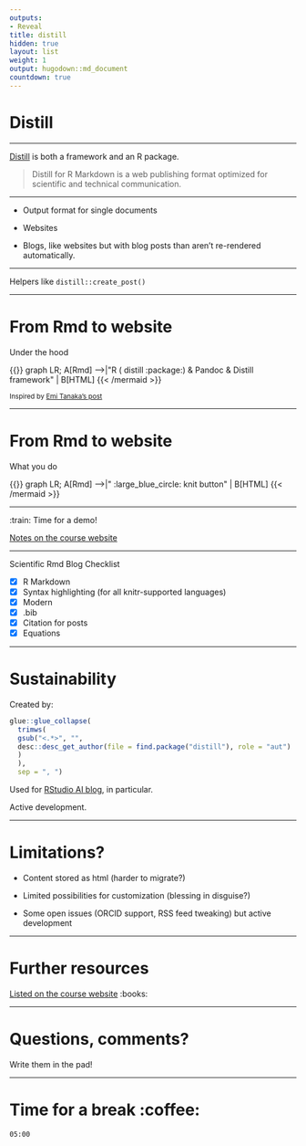 ```yaml
---
outputs:
- Reveal
title: distill
hidden: true
layout: list
weight: 1
output: hugodown::md_document
countdown: true
---
```


# Distill

---

[Distill](rstudio.github.io/distill/) is both a framework and an R package.

> Distill for R Markdown is a web publishing format optimized for scientific and technical communication.

---

* Output format for single documents

* Websites

* Blogs, like websites but with blog posts than aren't re-rendered automatically.

---

Helpers like `distill::create_post()`

---

# From Rmd to website

Under the hood


```{=html}
{{<mermaid align="left">}}
graph LR;
    A[Rmd] -->|"R ( distill :package:) & Pandoc & Distill framework" | B[HTML]
{{< /mermaid >}}
```

<small>Inspired by [Emi Tanaka's post](https://emitanaka.org/r/posts/2018-12-12-scientific-and-technical-blogging-radix-vs-blogdown/)</small>

---

# From Rmd to website

What you do


```{=html}
{{<mermaid align="left">}}
graph LR;
    A[Rmd] -->|" :large_blue_circle: knit button" | B[HTML]
{{< /mermaid >}}
```


---

:train: Time for a demo!

[Notes on the course website](/distill/demo/)

---

Scientific Rmd Blog Checklist

* [x] R Markdown
* [x] Syntax highlighting (for all knitr-supported languages)
* [x] Modern
* [x] .bib
* [x] Citation for posts
* [x] Equations

---

# Sustainability

Created by:

```r
glue::glue_collapse(
  trimws(
  gsub("<.*>", "",
  desc::desc_get_author(file = find.package("distill"), role = "aut")
  )
  ), 
  sep = ", ")
```

Used for [RStudio AI blog](https://blogs.rstudio.com/ai/), in particular.

Active development.

---

# Limitations?

* Content stored as html (harder to migrate?)

* Limited possibilities for customization (blessing in disguise?)

* Some open issues (ORCID support, RSS feed tweaking) but active development

---

# Further resources

[Listed on the course website](/distill/further-resources/) :books:

---

# Questions, comments?

Write them in the pad!

---

# Time for a break :coffee:

<!--html_preserve-->

<div id="timer_5ee3a3da" class="countdown" style="top:100;left:0;" data-warnwhen="0">

<code class="countdown-time"><span class="countdown-digits minutes">05</span><span class="countdown-digits colon">:</span><span class="countdown-digits seconds">00</span></code>

</div>

<!--/html_preserve-->